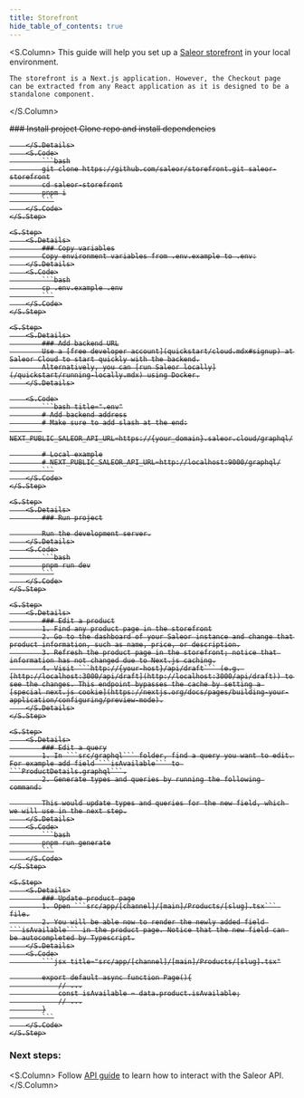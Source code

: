 ```yaml
---
title: Storefront
hide_table_of_contents: true
---
```



<S.Column>
    This guide will help you set up a [Saleor storefront](https://github.com/saleor/storefront/) in your local environment.

    The storefront is a Next.js application. However, the Checkout page can be extracted from any React application as it is designed to be a standalone component.

</S.Column>

<S>
    <S.Step>
        <S.Details>
            ### Install project
            Clone repo and install dependencies

        </S.Details>
        <S.Code>
            ```bash
            git clone https://github.com/saleor/storefront.git saleor-storefront
            cd saleor-storefront
            pnpm i
            ```
        </S.Code>
    </S.Step>

    <S.Step>
        <S.Details>
            ### Copy variables
            Copy environment variables from .env.example to .env:
        </S.Details>
        <S.Code>
            ```bash
            cp .env.example .env
            ```
        </S.Code>
    </S.Step>

    <S.Step>
        <S.Details>
            ### Add backend URL
            Use a [free developer account](quickstart/cloud.mdx#signup) at Saleor Cloud to start quickly with the backend.
            Alternatively, you can [run Saleor locally](/quickstart/running-locally.mdx) using Docker.
        </S.Details>

        <S.Code>
            ```bash title=".env"
            # Add backend address
            # Make sure to add slash at the end:
            NEXT_PUBLIC_SALEOR_API_URL=https://{your_domain}.saleor.cloud/graphql/

            # Local example
            # NEXT_PUBLIC_SALEOR_API_URL=http://localhost:9000/graphql/
            ```
        </S.Code>
    </S.Step>

    <S.Step>
        <S.Details>
            ### Run project

            Run the development server.
        </S.Details>
        <S.Code>
            ```bash
            pnpm run dev
            ```
        </S.Code>
    </S.Step>

    <S.Step>
        <S.Details>
            ### Edit a product
            1. Find any product page in the storefront
            2. Go to the dashboard of your Saleor instance and change that product information, such as name, price, or description.
            3. Refresh the product page in the storefront; notice that information has not changed due to Next.js caching.
            4. Visit ```http://{your-host}/api/draft``` (e.g. [http://localhost:3000/api/draft](http://localhost:3000/api/draft)) to see the changes. This endpoint bypasses the cache by setting a [special next.js cookie](https://nextjs.org/docs/pages/building-your-application/configuring/preview-mode).
        </S.Details>
    </S.Step>

    <S.Step>
        <S.Details>
            ### Edit a query
            1. In ```src/graphql``` folder, find a query you want to edit. For example add field ```isAvailable``` to ```ProductDetails.graphql```.
            2. Generate types and queries by running the following command:

            This would update types and queries for the new field, which we will use in the next step.
        </S.Details>
        <S.Code>
            ```bash
            pnpm run generate
            ```
        </S.Code>
    </S.Step>

    <S.Step>
        <S.Details>
            ### Update product page
            1. Open ```src/app/[channel]/[main]/Products/[slug].tsx``` file.
            2. You will be able now to render the newly added field ```isAvailable``` in the product page. Notice that the new field can be autocompleted by Typescript.
        </S.Details>
        <S.Code>
            ```jsx title="src/app/[channel]/[main]/Products/[slug].tsx"

            export default async function Page(){
                // ...
                const isAvailable = data.product.isAvailable;
                // ...
            }
            ```
        </S.Code>
    </S.Step>

</S>

### Next steps:

<S.Column>
  Follow [API guide](/quickstart/api.mdx) to learn how to interact with the
  Saleor API.
</S.Column>
